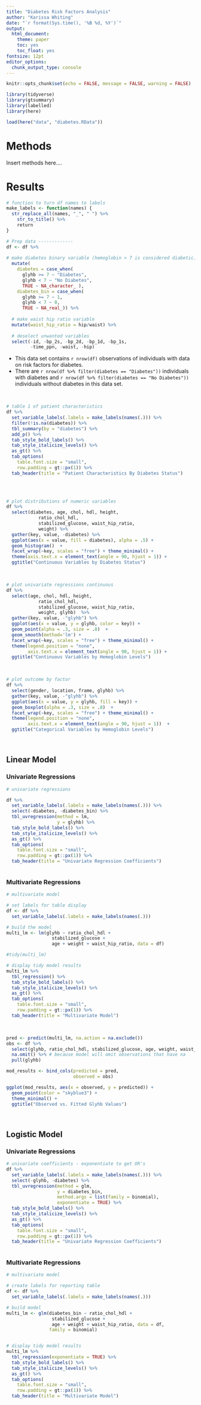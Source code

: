 ```yaml
---
title: "Diabetes Risk Factors Analysis"
author: "Karissa Whiting"
date: "`r format(Sys.time(), '%B %d, %Y')`"
output:
  html_document:
    theme: paper
    toc: yes
    toc_float: yes
fontsize: 12pt
editor_options: 
  chunk_output_type: console
---
```


```r
knitr::opts_chunk$set(echo = FALSE, message = FALSE, warning = FALSE)

library(tidyverse)
library(gtsummary)
library(labelled)
library(here)
```

```r
load(here("data", "diabetes.RData"))
```

# Methods

Insert methods here....

# Results

```r
# function to turn df names to labels
make_labels <- function(names) {
  str_replace_all(names, "_", " ") %>%
    str_to_title() %>%
    return
}

# Prep data -------------
df <- df %>%
  
# make diabetes binary variable (hemoglobin > 7 is considered diabetic)
  mutate(
    diabetes = case_when(
      glyhb >= 7 ~ "Diabetes", 
      glyhb < 7 ~ "No Diabetes", 
      TRUE ~ NA_character_ ), 
    diabetes_bin = case_when(
      glyhb >= 7 ~ 1, 
      glyhb < 7 ~ 0, 
      TRUE ~ NA_real_)) %>%
  
  # make waist hip ratio variable
  mutate(waist_hip_ratio = hip/waist) %>%
  
  # deselect unwanted variables 
  select(-id, -bp_2s, -bp_2d, -bp_1d, -bp_1s,
         -time_ppn, -waist, -hip)


```

- This data set contains `r nrow(df)` observations of individuals with data on risk factors for diabetes. 
- There are `r nrow(df %>% filter(diabetes == "Diabetes"))` individuals with diabetes and `r nrow(df %>% filter(diabetes == "No Diabetes"))` individuals without diabetes in this data set. 

<br>

```r
# table 1 of patient characteristics
df %>%
  set_variable_labels(.labels = make_labels(names(.))) %>%
  filter(!is.na(diabetes)) %>%
  tbl_summary(by = "diabetes") %>%
  add_p() %>%
  tab_style_bold_labels() %>%
  tab_style_italicize_levels() %>%
  as_gt() %>%
  tab_options(
    table.font.size = "small",
    row.padding = gt::px(1)) %>%
  tab_header(title = "Patient Characteristics By Diabetes Status")
  
```

<br> 

```r

# plot distributions of numeric variables
df %>%
  select(diabetes, age, chol, hdl, height, 
            ratio_chol_hdl, 
            stabilized_glucose, waist_hip_ratio, 
            weight) %>%
  gather(key, value, -diabetes) %>%
  ggplot(aes(x = value, fill = diabetes), alpha = .5) + 
  geom_histogram()  +
  facet_wrap(~key, scales = "free") + theme_minimal() +
  theme(axis.text.x = element_text(angle = 90, hjust = 1)) + 
  ggtitle("Continuous Variables by Diabetes Status")
```

<br>

```r

# plot univariate regressions continuous 
df %>%
  select(age, chol, hdl, height, 
            ratio_chol_hdl, 
            stabilized_glucose, waist_hip_ratio, 
            weight, glyhb)  %>%
  gather(key, value, -"glyhb") %>%
  ggplot(aes(x = value, y = glyhb, color = key)) + 
  geom_point(alpha = .3, size = .8)  +
  geom_smooth(method='lm') +
  facet_wrap(~key, scales = "free") + theme_minimal() +
  theme(legend.position = "none", 
        axis.text.x = element_text(angle = 90, hjust = 1)) + 
  ggtitle("Continuous Variables by Hemoglobin Levels")

```

<br>

```r
# plot outcome by factor 
df %>%
  select(gender, location, frame, glyhb) %>%
  gather(key, value, -"glyhb") %>%
  ggplot(aes(x = value, y = glyhb, fill = key)) + 
  geom_boxplot(alpha = .3, size = .8)  +
  facet_wrap(~key, scales = "free") + theme_minimal() +
  theme(legend.position = "none", 
        axis.text.x = element_text(angle = 90, hjust = 1))  + 
  ggtitle("Categorical Variables by Hemoglobin Levels")
```

<br>

## Linear Model 

### Univariate Regressions

```r
# univariate regressions

df %>%
  set_variable_labels(.labels = make_labels(names(.))) %>%
  select(-diabetes, -diabetes_bin) %>%
  tbl_uvregression(method = lm, 
                   y = glyhb) %>%
  tab_style_bold_labels() %>%
  tab_style_italicize_levels() %>%
  as_gt() %>%
  tab_options(
    table.font.size = "small",
    row.padding = gt::px(1)) %>%
  tab_header(title = "Univariate Regression Coefficients")
  
```

### Multivariate Regressions

```r
# multivariate model

# set labels for table display
df <- df %>%
  set_variable_labels(.labels = make_labels(names(.))) 

# build the model
multi_lm <- lm(glyhb ~ ratio_chol_hdl +
                 stabilized_glucose +
                 age + weight + waist_hip_ratio, data = df)

#tidy(multi_lm)

# display tidy model results
multi_lm %>%
  tbl_regression() %>%
  tab_style_bold_labels() %>%
  tab_style_italicize_levels() %>%
  as_gt() %>%
  tab_options(
    table.font.size = "small",
    row.padding = gt::px(1)) %>%
  tab_header(title = "Multivariate Model")

```


<br> 

```r
pred <- predict(multi_lm, na.action = na.exclude())
obs <- df %>%
  select(glyhb, ratio_chol_hdl, stabilized_glucose, age, weight, waist_hip_ratio) %>%
  na.omit() %>% # because model will omit observations that have na
  pull(glyhb)

mod_results <- bind_cols(predicted = pred, 
                         observed = obs)

ggplot(mod_results, aes(x = observed, y = predicted)) +
  geom_point(color = "skyblue3") +
  theme_minimal() +
  ggtitle("Observed vs. Fitted Glyhb Values")
```

<br>

## Logistic Model

### Univariate Regressions

```r

# univariate coefficients - exponentiate to get OR's
df %>%
  set_variable_labels(.labels = make_labels(names(.))) %>%
  select(-glyhb, -diabetes) %>%
  tbl_uvregression(method = glm, 
                   y = diabetes_bin, 
                   method.args = list(family = binomial), 
                   exponentiate = TRUE) %>%
  tab_style_bold_labels() %>%
  tab_style_italicize_levels() %>%
  as_gt() %>%
  tab_options(
    table.font.size = "small",
    row.padding = gt::px(1)) %>%
  tab_header(title = "Univariate Regression Coefficients")
  
```


### Multivariate Regressions

```r
# multivariate model

# create labels for reporting table
df <- df %>%
  set_variable_labels(.labels = make_labels(names(.))) 

# build model
multi_lm <- glm(diabetes_bin ~ ratio_chol_hdl +
                 stabilized_glucose +
                 age + weight + waist_hip_ratio, data = df, 
                family = binomial)


# display tidy model results
multi_lm %>%
  tbl_regression(exponentiate = TRUE) %>%
  tab_style_bold_labels() %>%
  tab_style_italicize_levels() %>%
  as_gt() %>%
  tab_options(
    table.font.size = "small",
    row.padding = gt::px(1)) %>%
  tab_header(title = "Multivariate Model")

```

